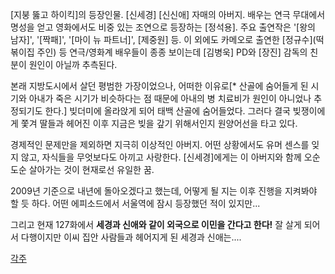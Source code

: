[지붕 뚫고 하이킥]의 등장인물. [신세경] [신신애] 자매의 아버지.
배우는 연극 무대에서 명성을 얻고 영화에서도 비중 있는 조연으로 등장하는 [정석용]. 주요 출연작은 '[왕의 남자]', '[짝패]', '[마이 뉴 파트너]', [제중원] 등.
이 외에도 카메오로 출연한 [정규수](떡볶이집 주인) 등 연극/영화계 배우들이 종종 보이는데 [김병욱] PD와 [장진] 감독의 친분이 원인이 아닐까 추측된다.

본래 지방도시에서 살던 평범한 가장이었으나, 어떠한 이유로[* 산골에 숨어들게 된 시기와 아내가 죽은 시기가 비슷하다는 점 때문에 아내의 병 치료비가 원인이 아니었나 추정되기도 한다.] 빚더미에 올라앉게 되어 태백 산골에 숨어들었다. 그러다 결국 빚쟁이에게 쫓겨 딸들과 헤어진 이후 지금은 빚을 갚기 위해서인지 원양어선을 타고 있다.

경제적인 문제만을 제외하면 지극히 이상적인 아버지. 어떤 상황에서도 유머 센스를 잊지 않고, 자식들을 무엇보다도 아끼고 사랑한다. [신세경]에게는 이 아버지와 함께 오순도순 살아가는 것이 현재로선 유일한 꿈.

2009년 기준으로 내년에 돌아오겠다고 했는데, 어떻게 될 지는 이후 진행을 지켜봐야 할 듯 하다. 어떤 에피소드에서 서울역에 잠시 등장했던 적이 있지만...

그리고 현재 127화에서 '''세경과 신애와 같이 외국으로 이민을 간다고 한다!''' 잘 살게 되어서 다행이지만 이씨 집안 사람들과 헤어지게 된 세경과 신애는....

[[각주]]
